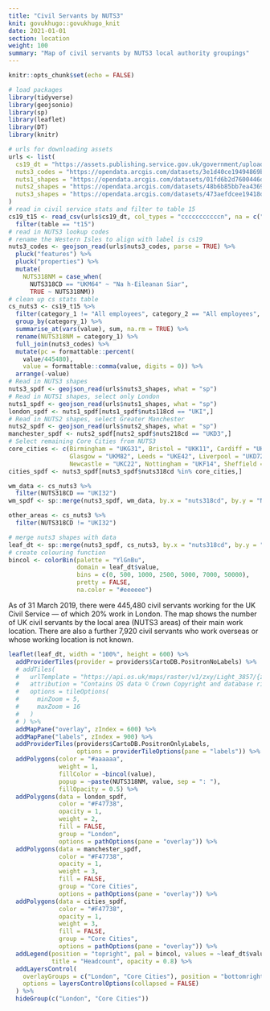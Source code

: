 ```yaml
---
title: "Civil Servants by NUTS3"
knit: govukhugo::govukhugo_knit
date: 2021-01-01
section: location
weight: 100
summary: "Map of civil servants by NUTS3 local authority groupings"
---
```


```r
knitr::opts_chunk$set(echo = FALSE)

# load packages
library(tidyverse)
library(geojsonio)
library(sp)
library(leaflet)
library(DT)
library(knitr)

# urls for downloading assets
urls <- list(
  cs19_dt = "https://assets.publishing.service.gov.uk/government/uploads/system/uploads/attachment_data/file/820177/Statistical_tables_-_Civil_Service_Statistics_2019_-_machine_readable_headcounts_version.csv",
  nuts3_codes = "https://opendata.arcgis.com/datasets/3e1d40ce19494869b43a6997e7a539a2_0.geojson",
  nuts1_shapes = "https://opendata.arcgis.com/datasets/01fd6b2d7600446d8af768005992f76a_4.geojson",
  nuts2_shapes = "https://opendata.arcgis.com/datasets/48b6b85bb7ea43699ee85f4ecd12fd36_4.geojson",
  nuts3_shapes = "https://opendata.arcgis.com/datasets/473aefdcee19418da7e5dbfdeacf7b90_4.geojson"
)
# read in civil service stats and filter to table 15
cs19_t15 <- read_csv(urls$cs19_dt, col_types = "cccccccccccn", na = c("..", "-")) %>%
  filter(table == "t15")
# read in NUTS3 lookup codes
# rename the Western Isles to align with label is cs19
nuts3_codes <- geojson_read(urls$nuts3_codes, parse = TRUE) %>%
  pluck("features") %>%
  pluck("properties") %>%
  mutate(
    NUTS318NM = case_when(
      NUTS318CD == "UKM64" ~ "Na h-Eileanan Siar",
      TRUE ~ NUTS318NM))
# clean up cs stats table
cs_nuts3 <- cs19_t15 %>%
  filter(category_1 != "All employees", category_2 == "All employees", category_4 == "Total") %>%
  group_by(category_1) %>%
  summarise_at(vars(value), sum, na.rm = TRUE) %>%
  rename(NUTS318NM = category_1) %>%
  full_join(nuts3_codes) %>%
  mutate(pc = formattable::percent(
    value/445480),
    value = formattable::comma(value, digits = 0)) %>%
  arrange(-value)
# Read in NUTS3 shapes
nuts3_spdf <- geojson_read(urls$nuts3_shapes, what = "sp")
# Read in NUTS1 shapes, select only London
nuts1_spdf <- geojson_read(urls$nuts1_shapes, what = "sp")
london_spdf <- nuts1_spdf[nuts1_spdf$nuts118cd == "UKI",]
# Read in NUTS2 shapes, select Greater Manchester
nuts2_spdf <- geojson_read(urls$nuts2_shapes, what = "sp")
manchester_spdf <- nuts2_spdf[nuts2_spdf$nuts218cd == "UKD3",]
# Select remaining Core Cities from NUTS3
core_cities <- c(Birmingham = "UKG31", Bristol = "UKK11", Cardiff = "UKL22", 
                 Glasgow = "UKM82", Leeds = "UKE42", Liverpool = "UKD72", 
                 Newcastle = "UKC22", Nottingham = "UKF14", Sheffield = "UKE32")
cities_spdf <- nuts3_spdf[nuts3_spdf$nuts318cd %in% core_cities,]

wm_data <- cs_nuts3 %>%
  filter(NUTS318CD == "UKI32")
wm_spdf <- sp::merge(nuts3_spdf, wm_data, by.x = "nuts318cd", by.y = "NUTS318CD")

other_areas <- cs_nuts3 %>%
  filter(NUTS318CD != "UKI32")

# merge nuts3 shapes with data
leaf_dt <- sp::merge(nuts3_spdf, cs_nuts3, by.x = "nuts318cd", by.y = "NUTS318CD")
# create colouring function
bincol <- colorBin(palette = "YlGnBu",
                   domain = leaf_dt$value,
                   bins = c(0, 500, 1000, 2500, 5000, 7000, 50000),
                   pretty = FALSE,
                   na.color = "#eeeeee")


```


As of 31 March 2019, there were 445,480 civil servants working for the UK Civil Service &mdash; of which 20% work in London. The map shows the number of UK civil servants by the local area (NUTS3 areas) of their main work location. There are also a further 7,920 civil servants who work overseas or whose working location is not known.

:::{.govuk-grid-row .data-card}
:::{.govuk-grid-column-full}

```r
leaflet(leaf_dt, width = "100%", height = 600) %>%
  addProviderTiles(provider = providers$CartoDB.PositronNoLabels) %>%
  # addTiles(
  #   urlTemplate = "https://api.os.uk/maps/raster/v1/zxy/Light_3857/{z}/{x}/{y}.png?key=enjDvKSofsrqOUmqo3jUcxEsdMjI9yk4",
  #   attribution = "Contains OS data © Crown Copyright and database rights 2022",
  #   options = tileOptions(
  #     minZoom = 5,
  #     maxZoom = 16
  #   )
  # ) %>%
  addMapPane("overlay", zIndex = 600) %>%
  addMapPane("labels", zIndex = 900) %>%
  addProviderTiles(providers$CartoDB.PositronOnlyLabels,
                   options = providerTileOptions(pane = "labels")) %>%
  addPolygons(color = "#aaaaaa",
              weight = 1,
              fillColor = ~bincol(value),
              popup = ~paste(NUTS318NM, value, sep = ": "),
              fillOpacity = 0.5) %>%
  addPolygons(data = london_spdf,
              color = "#F47738",
              opacity = 1,
              weight = 2,
              fill = FALSE,
              group = "London",
              options = pathOptions(pane = "overlay")) %>%
  addPolygons(data = manchester_spdf,
              color = "#F47738",
              opacity = 1,
              weight = 3,
              fill = FALSE,
              group = "Core Cities",
              options = pathOptions(pane = "overlay")) %>%
  addPolygons(data = cities_spdf,
              color = "#F47738",
              opacity = 1,
              weight = 3,
              fill = FALSE,
              group = "Core Cities",
              options = pathOptions(pane = "overlay")) %>%
  addLegend(position = "topright", pal = bincol, values = ~leaf_dt$value, 
            title = "Headcount", opacity = 0.8) %>%
  addLayersControl(
    overlayGroups = c("London", "Core Cities"), position = "bottomright",
    options = layersControlOptions(collapsed = FALSE)
  ) %>%
  hideGroup(c("London", "Core Cities"))
```

:::

:::
